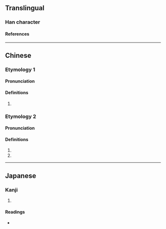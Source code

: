 {{character info/new}}
==Translingual==

===Han character===
{{Han char|rn=9|rad=人|as=10|sn=12|four=21211|canj=OHYU|ids=⿰亻虒}}

====References====
{{Han ref|kx=0112.110|dkj=00931|dj=0239.280|hdz=10203.120|uh=5082}}

----

==Chinese==
{{zh-forms}}

===Etymology 1===

====Pronunciation====
{{zh-pron
|m=zhì
|c=zi6
|mc=3+2
|oc=3+2
|cat=
}}

====Definitions====
{{zh-hanzi}}

# {{zh-only|偨傂}}

===Etymology 2===

====Pronunciation====
{{zh-pron
|m=sī
|c=zi6
|mc=1
|oc=1
|cat=n
}}

====Definitions====
{{zh-hanzi}}

# {{zh-alt-form|䡳|[[wheel]]}}
# {{n-g|Used in {{zh-l|傂祁}}.}}

----

==Japanese==

===Kanji===
{{ja-kanji|grade=|rs=人10}}

# {{defn|lang=ja|sort=人10}}

====Readings====
* {{ja-readings|on=[[ち]] (chi), [[じ]] (ji), [[し]] (shi)|kun=[[かたたがい]] (katatagai), [[ひとしくない]] (hitoshikunai)}}